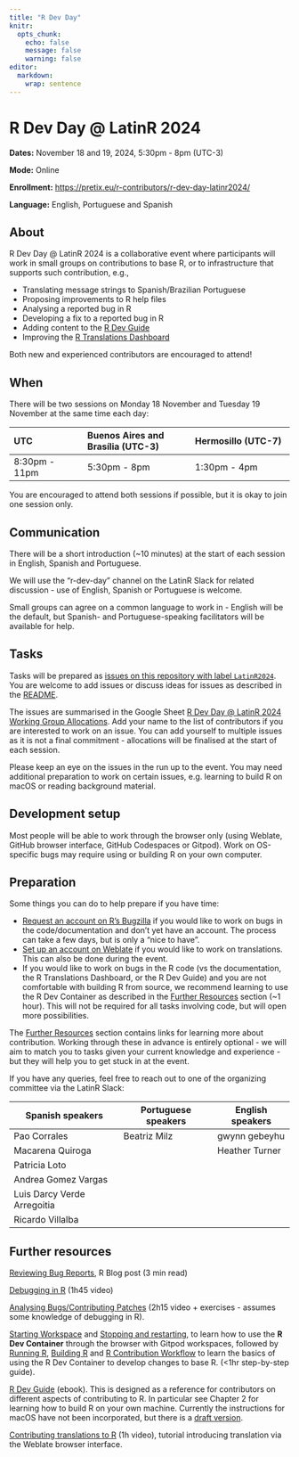```yaml
---
title: "R Dev Day"
knitr:
  opts_chunk:
    echo: false
    message: false
    warning: false
editor: 
  markdown: 
    wrap: sentence
---
```


# R Dev Day \@ LatinR 2024

**Dates:** November 18 and 19, 2024, 5:30pm - 8pm (UTC-3)

**Mode:** Online

**Enrollment:** <https://pretix.eu/r-contributors/r-dev-day-latinr2024/>

**Language:** English, Portuguese and Spanish

## About

R Dev Day \@ LatinR 2024 is a collaborative event where participants will work in small groups on contributions to base R, or to infrastructure that supports such contribution, e.g.,

-   Translating message strings to Spanish/Brazilian Portuguese
-   Proposing improvements to R help files
-   Analysing a reported bug in R
-   Developing a fix to a reported bug in R
-   Adding content to the [R Dev Guide](https://contributor.r-project.org/rdevguide/)
-   Improving the [R Translations Dashboard](https://contributor.r-project.org/translations-dashboard/)

Both new and experienced contributors are encouraged to attend!

## When

There will be two sessions on Monday 18 November and Tuesday 19 November at the same time each day:

| UTC           | Buenos Aires and Brasília (UTC-3) | Hermosillo (UTC-7) |
|:--------------|:---------------------|:-------------------|
| 8:30pm - 11pm | 5:30pm - 8pm         | 1:30pm - 4pm       |

You are encouraged to attend both sessions if possible, but it is okay to join one session only.

## Communication

There will be a short introduction (\~10 minutes) at the start of each session in English, Spanish and Portuguese.

We will use the "r-dev-day" channel on the LatinR Slack for related discussion - use of English, Spanish or Portuguese is welcome.

Small groups can agree on a common language to work in - English will be the default, but Spanish- and Portuguese-speaking facilitators will be available for help.

## Tasks

Tasks will be prepared as [issues on this repository with label `LatinR2024`](https://github.com/r-devel/r-dev-day/issues?q=is%3Aissue+is%3Aopen+label%3ALatinR2024).
You are welcome to add issues or discuss ideas for issues as described in the [README](https://github.com/r-devel/r-dev-day/blob/main/README.md).

The issues are summarised in the Google Sheet [R Dev Day \@ LatinR 2024 Working Group Allocations](https://docs.google.com/spreadsheets/d/1Nuwusm7Xgwpw54KZnnrnNVT9vPkOk2qmromBEbYNHnU/edit).
Add your name to the list of contributors if you are interested to work on an issue.
You can add yourself to multiple issues as it is not a final commitment - allocations will be finalised at the start of each session.

Please keep an eye on the issues in the run up to the event.
You may need additional preparation to work on certain issues, e.g. learning to build R on macOS or reading background material.

## Development setup

Most people will be able to work through the browser only (using Weblate, GitHub browser interface, GitHub Codespaces or Gitpod).
Work on OS-specific bugs may require using or building R on your own computer.

## Preparation

Some things you can do to help prepare if you have time:

-   [Request an account on R's Bugzilla](https://contributor.r-project.org/rdevguide/IssueTrack.html#bugzilla-account) if you would like to work on bugs in the code/documentation and don't yet have an account. The process can take a few days, but is only a "nice to have".
-   [Set up an account on Weblate](https://translate.rx.studio/projects/r-project/) if you would like to work on translations. This can also be done during the event.
-   If you would like to work on bugs in the R code (vs the documentation, the R Translations Dashboard, or the R Dev Guide) and you are not comfortable with building R from source, we recommend learning to use the R Dev Container as described in the [Further Resources](#further-resources) section (\~1 hour). This will not be required for all tasks involving code, but will open more possibilities.

The [Further Resources](#further-resources) section contains links for learning more about contribution.
Working through these in advance is entirely optional - we will aim to match you to tasks given your current knowledge and experience - but they will help you to get stuck in at the event.

If you have any queries, feel free to reach out to one of the organizing committee via the LatinR Slack:

| Spanish speakers            | Portuguese speakers | English speakers |
|-----------------------------|---------------------|------------------|
| Pao Corrales                | Beatriz Milz        | gwynn gebeyhu    |
| Macarena Quiroga            |                     | Heather Turner   |
| Patricia Loto               |                     |                  |
| Andrea Gomez Vargas         |                     |                  |
| Luis Darcy Verde Arregoitia |                     |                  |
| Ricardo Villalba            |                     |                  |

## Further resources {#further-resources}

[Reviewing Bug Reports](https://blog.r-project.org/2019/10/09/r-can-use-your-help-reviewing-bug-reports/index.html), R Blog post (3 min read)

[Debugging in R](https://youtu.be/31kl3Y0MUWc) (1h45 video)

[Analysing Bugs/Contributing Patches](https://contributor.r-project.org/tutorials/contributing-to-r/) (2h15 video + exercises - assumes some knowledge of debugging in R).

[Starting Workspace](https://contributor.r-project.org/r-dev-env/container_setup/gitpod_workspace/workspacestart/) and [Stopping and restarting](https://contributor.r-project.org/r-dev-env/container_setup/gitpod_workspace/workspacestop_and_restart/), to learn how to use the **R Dev Container** through the browser with Gitpod workspaces, followed by [Running R](https://contributor.r-project.org/r-dev-env/tutorials/running_r/), [Building R](https://contributor.r-project.org/r-dev-env/tutorials/building_r/) and [R Contribution Workflow](https://contributor.r-project.org/r-dev-env/tutorials/contribution_workflow/) to learn the basics of using the R Dev Container to develop changes to base R.
(\<1hr step-by-step guide).

[R Dev Guide](https://contributor.r-project.org/rdevguide/) (ebook).
This is designed as a reference for contributors on different aspects of contributing to R.
In particular see Chapter 2 for learning how to build R on your own machine.
Currently the instructions for macOS have not been incorporated, but there is a [draft version](https://github.com/r-devel/rcwg/blob/main/working_documents/install_r_macos.md).

[Contributing translations to R](https://youtu.be/ABdyZW8yGS4) (1h video), tutorial introducing translation via the Weblate browser interface.
